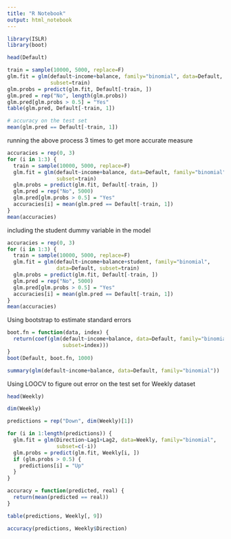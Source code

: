 ```yaml
---
title: "R Notebook"
output: html_notebook
---
```


```r
library(ISLR)
library(boot)

head(Default)
```

```r
train = sample(10000, 5000, replace=F)
glm.fit = glm(default~income+balance, family="binomial", data=Default,
              subset=train)
glm.probs = predict(glm.fit, Default[-train, ])
glm.pred = rep("No", length(glm.probs))
glm.pred[glm.probs > 0.5] = "Yes"
table(glm.pred, Default[-train, 1])
```

```r
# accuracy on the test set
mean(glm.pred == Default[-train, 1])
```

running the above process 3 times to get more accurate measure
```r
accuracies = rep(0, 3)
for (i in 1:3) {
  train = sample(10000, 5000, replace=F)
  glm.fit = glm(default~income+balance, data=Default, family="binomial",
                subset=train)
  glm.probs = predict(glm.fit, Default[-train, ])
  glm.pred = rep("No", 5000)
  glm.pred[glm.probs > 0.5] = "Yes"
  accuracies[i] = mean(glm.pred == Default[-train, 1])
}
mean(accuracies)
```

including the student dummy variable in the model
```r
accuracies = rep(0, 3)
for (i in 1:3) {
  train = sample(10000, 5000, replace=F)
  glm.fit = glm(default~income+balance+student, family="binomial", 
                data=Default, subset=train)
  glm.probs = predict(glm.fit, Default[-train, ])
  glm.pred = rep("No", 5000)
  glm.pred[glm.probs > 0.5] = "Yes"
  accuracies[i] = mean(glm.pred == Default[-train, 1])
}
mean(accuracies)
```

Using bootstrap to estimate standard errors
```r
boot.fn = function(data, index) {
  return(coef(glm(default~income+balance, data=Default, family="binomial",
                  subset=index)))
}
boot(Default, boot.fn, 1000)
```
```r
summary(glm(default~income+balance, data=Default, family="binomial"))
```

Using LOOCV to figure out error on the test set for Weekly dataset
```r
head(Weekly)
```
```r
dim(Weekly)
```

```r
predictions = rep("Down", dim(Weekly)[1])

for (i in 1:length(predictions)) {
  glm.fit = glm(Direction~Lag1+Lag2, data=Weekly, family="binomial", 
                subset=c(-i))
  glm.probs = predict(glm.fit, Weekly[i, ])
  if (glm.probs > 0.5) {
    predictions[i] = "Up"
  }
}
```

```r
accuracy = function(predicted, real) {
  return(mean(predicted == real))
}

table(predictions, Weekly[, 9])
```
```r
accuracy(predictions, Weekly$Direction)
```